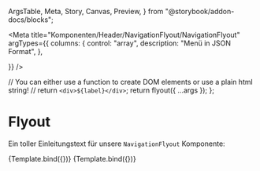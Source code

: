   ArgsTable,
  Meta,
  Story,
  Canvas,
  Preview,
} from "@storybook/addon-docs/blocks";



<Meta
  title="Komponenten/Header/NavigationFlyout/NavigationFlyout"
  argTypes={{
    columns: {
      control: "array",
      description: "Menü in JSON Format",
    },
    
  }}
/>



  // You can either use a function to create DOM elements or use a plain html string!
  // return `<div>${label}</div>`;
  return flyout({ ...args });
};

# Flyout

Ein toller Einleitungstext für unsere `NavigationFlyout` Komponente:

<Preview withToolbar>
  <Story
    name="One Column"
    args={JsonData.serviceNavigationSSILinks.navigationItems[2]}
  >
    {Template.bind({})}
  </Story>
</Preview>

<ArgsTable story="One Column" />

<Canvas>
  <Story
    name="Two Column"
    args={JsonData.serviceNavigationSSILinks.navigationItems[1]}
  >
    {Template.bind({})}
  </Story>
</Canvas>
